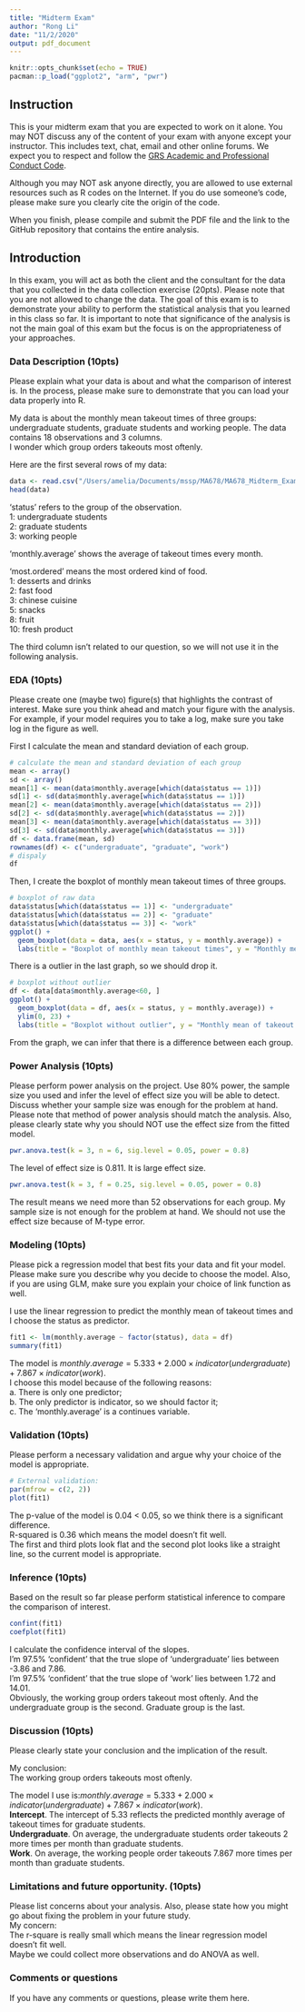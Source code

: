 ```yaml
---
title: "Midterm Exam"
author: "Rong Li"
date: "11/2/2020"
output: pdf_document
---
```


```r
knitr::opts_chunk$set(echo = TRUE)
pacman::p_load("ggplot2", "arm", "pwr")
```

## Instruction

This is your midterm exam that you are expected to work on it alone.  You may NOT  discuss any of the content of your exam with anyone except your instructor. This includes text, chat, email and other online forums.  We expect you to respect and follow the [GRS Academic and Professional Conduct Code](http://www.bu.edu/cas/files/2017/02/GRS-Academic-Conduct-Code-Final.pdf). 

Although you may NOT ask anyone directly, you are allowed to use external resources such as R codes on the Internet.  If you do use someone's code, please make sure you clearly cite the origin of the code.

When you finish, please compile and submit the PDF file and the link to the GitHub repository that contains the entire analysis.


## Introduction

In this exam, you will act as both the client and the consultant for the data that you collected in the data collection exercise (20pts).  Please note that you are not allowed to change the data.  The goal of this exam is to demonstrate your ability to perform the statistical analysis that you learned in this class so far.  It is important to note that significance of the analysis is not the main goal of this exam but the focus is on the appropriateness of your approaches.

### Data Description (10pts)

Please explain what your data is about and what the comparison of interest is.  In the process, please make sure to demonstrate that you can load your data properly into R.  
  
My data is about the monthly mean takeout times of three groups: undergraduate students, graduate students and working people. The data contains 18 observations and 3 columns.   
I wonder which group orders takeouts most oftenly.  
  
Here are the first several rows of my data:  
```r
data <- read.csv("/Users/amelia/Documents/mssp/MA678/MA678_Midterm_Exam/survey.csv", header = TRUE)
head(data)
```
  
'status' refers to the group of the observation.  
1: undergraduate students  
2: graduate students  
3: working people  

'monthly.average' shows the average of takeout times every month.   

'most.ordered' means the most ordered kind of food.  
1: desserts and drinks  
2: fast food  
3: chinese cuisine  
5: snacks   
8: fruit   
10: fresh product   
  
The third column isn't related to our question, so we will not use it in the following analysis.
  
### EDA (10pts)

Please create one (maybe two) figure(s) that highlights the contrast of interest.  Make sure you think ahead and match your figure with the analysis.  For example, if your model requires you to take a log, make sure you take log in the figure as well.  
  
First I calculate the mean and standard deviation of each group.
```r
# calculate the mean and standard deviation of each group
mean <- array()
sd <- array()
mean[1] <- mean(data$monthly.average[which(data$status == 1)])
sd[1] <- sd(data$monthly.average[which(data$status == 1)])
mean[2] <- mean(data$monthly.average[which(data$status == 2)])
sd[2] <- sd(data$monthly.average[which(data$status == 2)])
mean[3] <- mean(data$monthly.average[which(data$status == 3)])
sd[3] <- sd(data$monthly.average[which(data$status == 3)])
df <- data.frame(mean, sd)
rownames(df) <- c("undergraduate", "graduate", "work")
# dispaly
df
```
  
Then, I create the boxplot of monthly mean takeout times of three groups.  
  
```r
# boxplot of raw data
data$status[which(data$status == 1)] <- "undergraduate"
data$status[which(data$status == 2)] <- "graduate"
data$status[which(data$status == 3)] <- "work"
ggplot() + 
  geom_boxplot(data = data, aes(x = status, y = monthly.average)) + 
  labs(title = "Boxplot of monthly mean takeout times", y = "Monthly mean of takeout times")
```  
  
There is a outlier in the last graph, so we should drop it.  
```r
# boxplot without outlier
df <- data[data$monthly.average<60, ]
ggplot() + 
  geom_boxplot(data = df, aes(x = status, y = monthly.average)) + 
  ylim(0, 23) + 
  labs(title = "Boxplot without outlier", y = "Monthly mean of takeout times")
```  
  
From the graph, we can infer that there is a difference between each group.  
  
  
### Power Analysis (10pts)

Please perform power analysis on the project.  Use 80% power, the sample size you used and infer the level of effect size you will be able to detect.  Discuss whether your sample size was enough for the problem at hand.  Please note that method of power analysis should match the analysis.  Also, please clearly state why you should NOT use the effect size from the fitted model.

```r
pwr.anova.test(k = 3, n = 6, sig.level = 0.05, power = 0.8)
```
  
The level of effect size is 0.811. It is large effect size.
  
```r
pwr.anova.test(k = 3, f = 0.25, sig.level = 0.05, power = 0.8)
```
The result means we need more than 52 observations for each group. My sample size is not enough for the problem at hand. We should not use the effect size because of M-type error.


### Modeling (10pts)

Please pick a regression model that best fits your data and fit your model.  Please make sure you describe why you decide to choose the model. Also, if you are using GLM, make sure you explain your choice of link function as well.

I use the linear regression to predict the monthly mean of takeout times and I  choose the status as predictor.  
```r
fit1 <- lm(monthly.average ~ factor(status), data = df)
summary(fit1)
```
The model is $monthly.average = 5.333 + 2.000 \times indicator(undergraduate) + 7.867 \times indicator(work)$.  
I choose this model because of the following reasons:  
a. There is only one predictor;  
b. The only predictor is indicator, so we should factor it;  
c. The 'monthly.average' is a continues variable.  


### Validation (10pts)

Please perform a necessary validation and argue why your choice of the model is appropriate.  

```r
# External validation:
par(mfrow = c(2, 2))
plot(fit1)
```
The p-value of the model is 0.04 < 0.05, so we think there is a significant difference.  
R-squared is 0.36 which means the model doesn't fit well.  
The first and third plots look flat and the second plot looks like a straight line, so the current model is appropriate.  


### Inference (10pts)

Based on the result so far please perform statistical inference to compare the comparison of interest.

```r
confint(fit1)
coefplot(fit1)
```  
  
I calculate the confidence interval of the slopes.  
I'm 97.5% ‘confident’ that the true slope of 'undergraduate' lies between -3.86 and 7.86.  
I'm 97.5% ‘confident’ that the true slope of 'work' lies between 1.72 and 14.01.  
Obviously, the working group orders takeout most oftenly. And the undergraduate group is the second. Graduate group is the last.  
  

### Discussion (10pts)

Please clearly state your conclusion and the implication of the result.  
    
My conclusion:  
The working group orders takeouts most oftenly.  
  
The model I use is:$monthly.average = 5.333 + 2.000 \times indicator(undergraduate) + 7.867 \times indicator(work)$.   
**Intercept**. The intercept of 5.33 reflects the predicted monthly average of takeout times for graduate students.  
**Undergraduate**. On average, the undergraduate students order takeouts 2 more times per month than graduate students.  
**Work**. On average, the working people order takeouts 7.867 more times per month than graduate students.  


### Limitations and future opportunity. (10pts)

Please list concerns about your analysis.  Also, please state how you might go about fixing the problem in your future study.  
My concern:  
The r-square is really small which means the linear regression model doesn't fit well.   
Maybe we could collect more observations and do ANOVA as well.  


### Comments or questions
If you have any comments or questions, please write them here.

